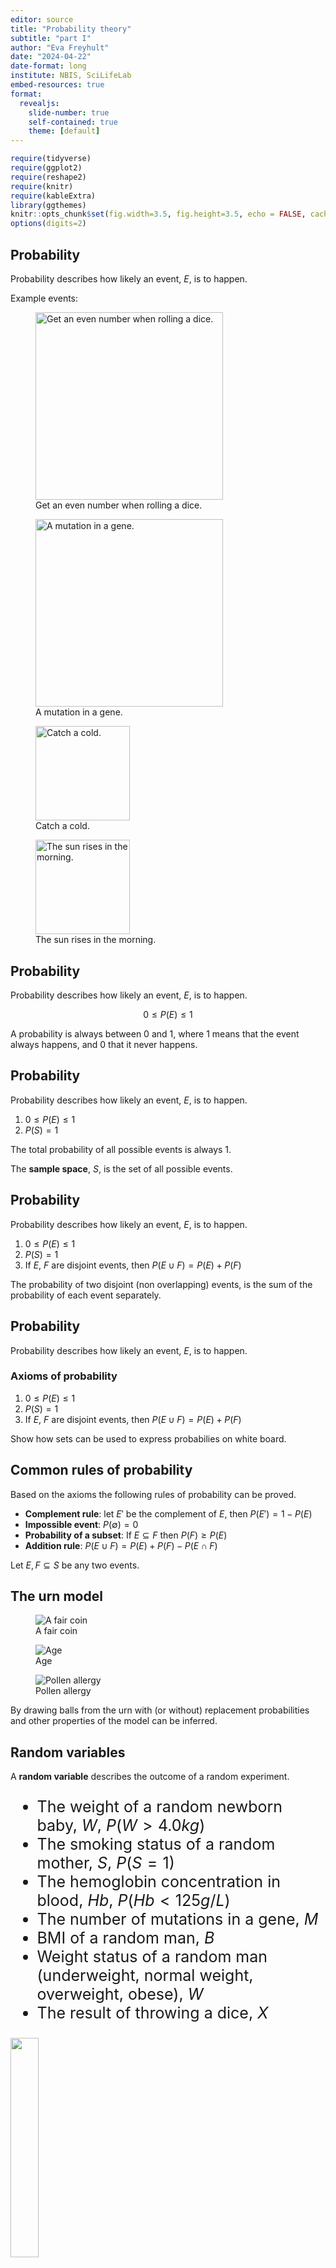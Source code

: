 ```yaml
---
editor: source
title: "Probability theory"
subtitle: "part I"
author: "Eva Freyhult"
date: "2024-04-22"
date-format: long
institute: NBIS, SciLifeLab
embed-resources: true
format: 
  revealjs:
    slide-number: true
    self-contained: true
    theme: [default]
---
```


```r
require(tidyverse)
require(ggplot2)
require(reshape2)
require(knitr)
require(kableExtra)
library(ggthemes)
knitr::opts_chunk$set(fig.width=3.5, fig.height=3.5, echo = FALSE, cache=TRUE, error=FALSE, warnings=FALSE, dpi=600)
options(digits=2)
```

## Probability {auto-animate="true"}

Probability describes how likely an event, $E$, is to happen.

Example events:

:::{layout-ncol=4 align="bottom"}
![Get an even number when rolling a dice.](figures/dice1.jpg){height="300"}

![A mutation in a gene.](figures/mutation.jpg){height="300"}

![Catch a cold.](figures/virus.jpg){height="4cm"}

![The sun rises in the morning.](figures/sunrise.jpg){height="4cm"}
:::


## Probability {auto-animate="true"}

Probability describes how likely an event, $E$, is to happen.

$$0 \leq P(E) \leq 1$$

A probability is always between 0 and 1, where 1 means that the event
always happens, and 0 that it never happens.

## Probability {auto-animate="true"}

Probability describes how likely an event, $E$, is to happen.

1.  $0 \leq P(E) \leq 1$
2.  $P(S) = 1$

The total probability of all possible events is always 1.

The **sample space**, $S$, is the set of all possible events.

## Probability {auto-animate="true"}

Probability describes how likely an event, $E$, is to happen.

1.  $0 \leq P(E) \leq 1$
2.  $P(S) = 1$
3.  If $E$, $F$ are disjoint events, then $P(E \cup F) = P(E) + P(F)$

The probability of two disjoint (non overlapping) events, is the sum of
the probability of each event separately.

## Probability {auto-animate="true"}

Probability describes how likely an event, $E$, is to happen.

### Axioms of probability

1.  $0 \leq P(E) \leq 1$
2.  $P(S) = 1$
3.  If $E$, $F$ are disjoint events, then $P(E \cup F) = P(E) + P(F)$

::: notes
Show how sets can be used to express probabilies on white board.
:::

## Common rules of probability

Based on the axioms the following rules of probability can be proved.

:::{.incremental}

-   **Complement rule**: let $E'$ be the complement of $E$, then $P(E') = 1 - P(E)$
-   **Impossible event**: $P(\emptyset)=0$
-   **Probability of a subset**: If $E \subseteq F$ then $P(F) \geq P(E)$
-   **Addition rule**: $P(E \cup F) = P(E) + P(F) - P(E \cap F)$
:::

:::{.aside}
Let $E,F \subseteq S$ be any two events.
:::


## The urn model

::: {layout=[-15,10,10,10,-15] fig-align="center" height="50%"}
![A fair coin](figures/coinurn.png)

![Age](figures/ageurn.png){fig-align="center"}

![Pollen allergy](figures/pollenageurn.png){fig-align="center"}
:::

By drawing balls from the urn with (or without) replacement
probabilities and other properties of the model can be inferred.


## Random variables 

A **random variable** describes the outcome of a random experiment.

::: {.fragment .fade-in}
::: {.smaller style="font-size: 25px"}
-   The weight of a random newborn baby, $W$, $P(W>4.0kg)$
-   The smoking status of a random mother, $S$, $P(S=1)$
-   The hemoglobin concentration in blood, $Hb$, $P(Hb<125 g/L)$
-   The number of mutations in a gene, $M$
-   BMI of a random man, $B$
-   Weight status of a random man (underweight, normal weight,
    overweight, obese), $W$
-   The result of throwing a dice, $X$
:::

![](figures/dice.jpg){fig-align="center" width="30%"}
:::

::: notes
Whenever chance is involved
:::



## Random variables 

A **random variable** describes the outcome of a random experiment.

::: {.smaller style="font-size: 25px" .incremental}

* Random variables: $X, Y, Z, \dots$, in general denoted by a capital letter.

* Probability: $P(X=5)$, $P(Z>0.34)$, $P(W \geq 3.5 | S = 1)$

* **Observations** of the random variable, $x, y, z, \dots$

* The **sample space** is the collection of all possible observation
values.

* The **population** is the collection of all possible observations.

* A **sample** is a subset of the population.
:::

::: {.notes}
A random variable can not be predicted exactly, but the probability of
all possible outcomes can be described.

Whenever chance is involved in the outcome of an experiment the
outcome is a random variable.

Note, the population is not always countable.

the probability that $X \geq 3.5$ if $S = 1$

the probability that a smoking mother has a baby with birth weight of
3.5 kg or more"
:::

## Discrete random variables

<!-- ::: {.smaller style="font-size: 30px"} -->
A categorical random variable has nominal or ordinal outcomes such as; {red, blue, green} or {tiny, small, average, large, huge}.

:::{.fragment}
A discrete random number has countable number of outcome values, such as {1,2,3,4,5,6}; {0,2,4,6,8} or all integers.
:::

:::{.fragment}
A discrete or categorical random variable can be described by its **probability mass function (PMF)**.
:::

:::{.fragment}
The probability that the random variable, $X$, takes the value $x$ is
denoted $P(X=x) = p(x)$.
:::

<!-- ::: -->

## Example: a fair six-sided dice
::: {fig-align="center" layout=[-1,1,-1]}
![](figures/dice.jpg)
:::

Possible outcomes: $\{1, 2, 3, 4, 5, 6\}$

## Example: a fair six-sided dice

The probability mass function;

```r
kable(matrix(c(as.character(1:6), format(rep(1/6,6), digits=3)),ncol=6, byrow=TRUE, dimnames=list(c('x','p(x)'), c()))) %>% kable_styling(full_width = FALSE)
```

```r
plot(data.frame(x=1:6, p=1/6) %>% ggplot(aes(x=x, y=p)) + geom_bar(stat="identity") + theme_bw() + ylim(c(0,.25)) + scale_x_continuous(breaks = 1:6))
```

## Example: Nucleotide at a given site

```r
#| label: tbl-nucl
#| tbl-cap: "Probability mass function of a nucleotide site."
p <- c(A=0.4, C=0.2, T=0.1, G=0.3)
kable(matrix(c(names(p), p), ncol=4, byrow=TRUE, dimnames=list(c('x','p(x)'), c()))) %>% kable_styling()
```

## Example: Number of bacterial colonies

```r
x=1:50
pl <- ggplot(data.frame(x=x, fx=dpois(x, lambda=25)), aes(x,fx)) + geom_bar(stat="identity") + theme_bw() + ylab("p(x)")
plot(pl)
```

## Expected value
:::{.smaller  style="font-size: 30px"}
The **expected value** is the average outcome of a random variable over many trials and is denoted $E[X]$ or $\mu$.

When the probability mass function is know, $E(X)$ can be computed as follow;

$$E[X] = \mu = \sum_{i=1}^n x_i p(x_i),$$ where $n$ is the number of outcomes.

Alternatively, $E(X)$ can be computed as the **population mean**, by summing over all $N$ objects in the population;

$$E[X] = \mu = \frac{1}{N}\sum_{i=1}^N x_i$$


:::

<!-- ## Expected value -->
<!-- **Linear transformations and combinations** -->
<!-- $$E(aX) = a E(X)$$ -->
<!-- $$E(X + Y) = E(X) + E(Y)$$ -->
<!-- $$E[aX + bY] = aE[X] + bE[Y]$$ -->

## Variance

The variance is a measure of spread and is defined as the expected value
of the squared distance from the population mean;

$$var(X) = \sigma^2 = E[(X-\mu)^2] = \sum_{i=1}^n (x_i-\mu)^2 p(x_i)$$

## Standard deviation {.smaller}

The **standard deviation** is the square root of the **variance** and is usually denoted $\sigma$

$$\sigma = \sqrt{E[(X-\mu)^2]} = \sqrt{\sum_{i=1}^n (x_i-\mu)^2 p(x_i)}$$
or by summing over all objects in the population; 

$$\sigma = \sqrt{\frac{1}{N} \sum_{i=1}^N (x_i-\mu)^2}$$

The standard deviation is always positive and on the same scale as the outcome values.

<!-- ## Variance -->
<!-- **Linear transformations and combinations** -->
<!-- $$var(aX) = a^2 var(X)$$ -->
<!-- For independent random variables X and Y -->
<!-- $$var(aX + bY) = a^2var(X) + b^2var(Y)$$ -->
<!-- ::: {.notes} -->
<!-- X and Y are independent if $p(X|Y)=P(X)$ and/or $p(X \cap Y)=P(X)*P(Y)$ -->


## Simulate distributions

Once a random variable's probability mass fuction is known, properties of interest can be computed, such as;

* probabilities, e.g. $P(X=a), P(X<a)$ and $P(X \geq a)$ 
* expected value, $E(X)$
* variance, $\sigma^2$
* standard deviation, $\sigma$

If the distribution is not known, simulation might be the solution.

## Simulate distributions

When rolling a single dice the probabity of *six* is 1/6.

When rolling 10 dice, what is the probability of at least 5 sixes?

:::: {.columns}

::: {.column width="40%"}
![](figures/diceurn.png)
:::

::: {.column width="60%"}
The outcome of a single dice roll is a
random variable, $X$, that can be described using an urn model.

:::{.fragment}
*Simulation in R!*
:::
:::

::::


:::{.notes}
In R we can simulate random draws from an urn model using the
function `sample`.

```r
# A single coin toss
sample(c("H", "T"), size=1)
# Another coin toss
sample(c("H", "T"), size=1)
```

Every time you run the sample a new coin toss is simulated.

The argument `size` tells the function how many balls we want to draw
from the urn. To draw 20 balls from the urn, set `size=20,` remember to
replace the ball after each draw!

```r
# 20 independent coin tosses
(coins <- sample(c("H", "T"), size=20, replace=TRUE))
```

How many heads did we get in the 20 random draws?

```r
# How many heads?
sum(coins == "H")
```

We can repeat this experiment (toss 20 coins and count the number of
heads) several times to estimate the distribution of number of heads in
20 coin tosses.

To do the same thing several times we use the function `replicate.`

To simulate tossing 20 coins and counting the number of heads 10000
times, do the following;

```r
Nheads <- replicate(10000, {
  coins <- sample(c("H", "T"), size=20, replace=TRUE)
  sum(coins == "H")
})
```

Plot distribution of the number of heads in a histogram.

```r
hist(Nheads, breaks=0:20)
```

Now, let's get back to the question; when tossing 20 coins, what is the
probability of at least 15 heads?

$P(X \geq 15)$

Count how many times out of our `r length(Nheads)` exeriments the number
is 15 or greater

```r
sum(Nheads >= 15)
```

From this we conclude that

$P(X \geq 15) =$ `r sum(Nheads>=15)`/`r length(Nheads)` =
`r sum(Nheads>=15)/length(Nheads)`
:::

## Parametric discrete distributions

* Uniform
* Bernoilli
* Binomial
* Poisson
* Negative binomial
* Geometric
* Hypergeometric


## Uniform

In a uniform distribution every possible outcome has the same probability.

:::: {.columns}
::: {.column width="60%"}

With $n$ different outcomes, the probability for each outcome is $1/n$.

```r
plot(data.frame(x=1:6, p=1/6) %>% ggplot(aes(x=x, y=p)) + geom_bar(stat="identity") + theme_bw() + ylim(c(0,.25)) + scale_x_continuous(breaks = 1:6))
```
:::
::: {.column style="width: 40%; font-size: 80%"}

**Examples**

- In randomized sampling each individual/object in the population has the same probability of being selected.
- In randomized clinical trial assignment to treatment group often follows a uniform distribution.
:::
::::

## Bernoulli {.smaller style="font-size: 80%"}

A Bernoulli trial is a random experiment with two outcomes; *success*
(1) and *failure* (0). The outcome of a Bernoulli trial is a discrete random variable, $X$.

$$P(X=x) = p(x) = \left\{
\begin{array}{ll}
p & \mathrm{if}\,x=1\mathrm,\,success\\
1-p & \mathrm{if}\,x=0\mathrm,\,failure
\end{array}
\right.$$

:::: {.columns}
::: {.column width="60%"}
Using the definitions of expected value and variance it can be shown
that;

$$E[X] = p\\
var(X) = p(1-p)$$
:::
::: {.column style="width: 40%; font-size: 70%"}
**Examples**

Experiments where the outcome is binary, such as; healthy/sick, dead/alive, success/failure, mutated/not mutated etc.
:::
::::


## Binomial {.smaller}

The number of successes in a series of $n$ independent and identical
Bernoulli trials ($Z_i$, with probability $p$ for *success*) is a discrete random variable, $X$.

:::: {.columns}
::: {.column width="60%"}

$$X = \sum_{i=0}^n Z_i,$$
The probability mass function of $X$, called the binomial distribution,
is

$$P(X=k) = \binom{n}{k} p^k (1-p)^{n-k}$$
The expected value and variance;

$$E[X] = np\\
var(X) = np(1-p)$$
:::
::: {.column style="width: 40%; font-size: 80%"}
```r
#| fig-width: 5
x=1:50
ggplot(data.frame(x=x, fx=dbinom(x, size=70, prob=0.3)), aes(x,fx)) + geom_bar(stat="identity") + theme_bw() + ylab("p(x)")
```

**Examples**

* The number of patients responding to a treatment in a study.
* The number of patients experiencing a side effect in a study.
:::
::::

:::{.notes}
Examples fo binomial random variables;

-   The number of patients responding to a treatment out of $n$ patients in a study, if the probability of a patient responding to treatment is $p$.
-   The number of patients experiencing a side effect out of $n$ patients in a study, if the probability of a side effect is $p$.
-   the number of mutations in a gene of length $n$, if the mutations are independent and identically distributed and the probability of a mutation at every single position is $p$.
:::

## Hypergeometric

The hypergeometric distribution describe the number of successes in a
series of $n$ draws **without** replacement from a population of size $N$
with $Np$ objects of interest (successes).

:::: {.columns}
::: {.column width="15%"}
![](figures/pollenageurn.png)
:::
::: {.column style="width: 45%; font-size: 80%"}
The probability density function

$$P(X=k) = \frac{\binom{Np}{k}\binom{N-Np}{n-k}}{\binom{N}{n}}$$
:::
::: {.column style="width: 40%; font-size: 50%"}

**Examples**

* Select a subset of individuals from a (small) population of individuals, what is the probability that $x$ of them arre allergic to pollen?
* Gene set enrichment analysis - identification of gene sets that are overrepresented in a set of genes of interest.
* In population genetics to describe the number of individuals with a certain genotype in a population.

:::
::::


::: {.notes}
*Example:* Overrepresentation of iron metabolism genes in a list of
significant genes.

You have a population of $N$ genes, of which $Np$ belong to the pathway
*iron metabolism*. A statistiction gave you a list of $n$ interesting
genes of which $k$ genes belong to the *iron metabolism*. If the
statistician just selected the top list at random, the hypergeometric
distribution can be used to compute the probability of getting \$k4
successes, i.e. genes that belong to the *iron metabolism*.
:::

## Poisson

The Poisson distribution describes the number of times a rare event (probability $p$)
occurs in a large number ($n$) of trials.

:::: {.columns}

::: {.column width="55%"}
The probability mass function;

$$P(X=k) = \frac{\lambda}{k!}e^{-\lambda},$$

$$E[X] = var(X) = \lambda = n p$$
:::


::: {.column style="width: 45%; font-size: 50%;"}
### Examples

* A rare disease has a very low probability for a single individual. The
number of individuals in a large population that catch the disease in a
certain time period can be modelled using the Poisson distribution.
* In RNAseq analysis the Poisson distribution is frequently used to model read counts, in particular when gene expression levels are low.
:::

::::

The Poisson distribution can approximate the binomial distribution if
$n$ is large and $p$ is small, rule of thump $n>20, p<0.05, np < 10$.


## Negative binomial

A negative binomial distribution describes the number of failures that occur before a specified number of successes ($r$) has occurred, in a sequence of independent and identically distributed Bernoilli trials.

$r$ is also called the dispersion parameter.

::: {.smaller style="font-size: 60%"}
**Examples**

* In epidemiology the number of days (weeks) of no cases before a certain number of new cases is reported.
* In RNAseq data analysis negative binomial distribution is commonly used to model read counts.
:::

## Geometric

The geometric distribution is a special case of the negative binomial distribution, where $r=1$.


## Example PMFs

```r
#| label: fig-distr
#| fig-cap: "Probability mass functions for the binomial distribution (n=20, p=0.1, 0.3 or 0.5), hypergeometric distribution (N=100, n=20, p=0.1, 0.3 or 0.5), negative binomial distribution (n=20, r=n*p, p=0.1, 0.3 or 0.5) and Poisson distribution (n=20, p=0.1, 0.3 or 0.5)."
#| fig-width: 7
N=100
n=20
x <- 0:n
probs <- c(0.1, 0.3, 0.5)
df <- rbind(data.frame(prob=probs) |> group_by(prob) |> reframe(data.frame(x=x) |> mutate(px=dbinom(x, n, prob)), .groups="drop") |> mutate(distribution="Binomial"),
data.frame(prob=probs) |> group_by(prob) |> reframe(data.frame(x=x) |> mutate(px=dpois(x, n*prob)), .groups="drop") |> mutate(distribution="Poisson"),
data.frame(prob=probs) |> group_by(prob) |> reframe(data.frame(x=x) |> mutate(px=dnbinom(x, n*(1-prob), 1-prob)), .groups="drop") |> mutate(distribution="Negative binomial"),
data.frame(prob=probs) |> group_by(prob) |> reframe(data.frame(x=x) |> mutate(px=dhyper(x, round(N*prob), round(N*(1-prob)), n)), .groups="drop") |> mutate(distribution="Hypergeometric"))

#df|>ggplot(aes(x=x, y=px, color=distribution, shape=factor(prob))) + geom_point(size=5) + geom_line() + theme_bw() + scale_color_colorblind() + ylab("p(x)") + scale_shape_discrete("")
df|>mutate(prob=paste0("p=", prob)) |> ggplot(aes(x=x, y=px, fill=distribution)) + geom_bar(stat="identity", position="dodge") + theme_bw() + scale_fill_colorblind() + ylab("p(x)") + scale_shape_discrete("") + facet_grid(prob~distribution) + theme(legend.position="none")
```

## In R

Probability mass functions, $P(X=x)$; `dbinom`, `dhyper`, `dpois`, `dnbinom` and `dgeom`.

Cumulative distribution functions, $P(X \leq x)$;  `pbinom`, `phyper`, `ppois`, `pnbinom` and `pgeom`.

Also, functions for computing an $x$ such that $P(X \leq x) = q$, where $q$ is a probability of interest are available using; `qbinom`, `qhyper`, `qpois`, `qnbinom` and `qgeom`.
